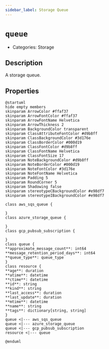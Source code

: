 ```yaml
---
sidebar_label: Storage Queue
---
```


# `queue`

- Categories: Storage

## Description

A storage queue.

## Properties

<ZoomPanPinch>

```kroki imgType="plantuml" imgAlt="Diagram of Storage Queue data model"
@startuml
hide empty members
skinparam ArrowColor #ffaf37
skinparam ArrowFontColor #ffaf37
skinparam ArrowFontName Helvetica
skinparam ArrowThickness 2
skinparam BackgroundColor transparent
skinparam ClassAttributeFontColor #d9b8ff
skinparam ClassBackgroundColor #3d176e
skinparam ClassBorderColor #000d19
skinparam ClassFontColor #d9b8ff
skinparam ClassFontName Helvetica
skinparam ClassFontSize 17
skinparam NoteBackgroundColor #d9b8ff
skinparam NoteBorderColor #000d19
skinparam NoteFontColor #3d176e
skinparam NoteFontName Helvetica
skinparam Padding 5
skinparam RoundCorner 5
skinparam Shadowing false
skinparam stereotypeCBackgroundColor #e98df7
skinparam stereotypeIBackgroundColor #e98df7

class aws_sqs_queue {

}
class azure_storage_queue {

}
class gcp_pubsub_subscription {

}
class queue {
**approximate_message_count**: int64
**message_retention_period_days**: int64
**queue_type**: queue_type
}
class resource {
**age**: duration
**atime**: datetime
**ctime**: datetime
**id**: string
**kind**: string
**last_access**: duration
**last_update**: duration
**mtime**: datetime
**name**: string
**tags**: dictionary[string, string]
}
queue <|--- aws_sqs_queue
queue <|--- azure_storage_queue
queue <|--- gcp_pubsub_subscription
resource <|--- queue

@enduml
```

</ZoomPanPinch>
